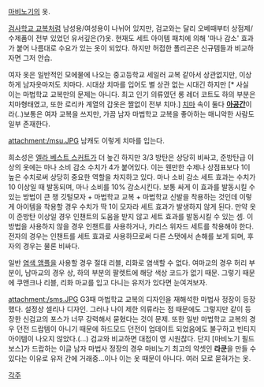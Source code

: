[[마비노기]]의 옷.

[[검사학교 교복]]처럼 남성용/여성용이 나뉘어 있지만, 검교와는 달리 오베때부터 상점제/수제품이 전부 있었던 유서깊은(?)옷. 현재도 세트 아이템 패치에 의해 '마나 감소' 효과가 붙어 나름대로 수요가 있는 옷이 되었다. 하지만 허접한 폴리곤은 신규템들과 비교하자면 그저 안습. 

여자 옷은 일반적인 모에물에 나오는 중고등학교 세일러 교복 같아서 상관없지만, 이상하게 남자옷마저도 치마다. 시대상 치마를 입어도 별 상관 없는 시대긴 하지만 [* 사실 이는 마법학교 교복만의 문제는 아니다. 최고 인기 의류였던 롱 레더 코트도 하의 부분은 치마형태였고, 또한 로리카 계열의 갑옷은 짤없이 전부 치마.] [[치마]] 속이 둘다 '''[[아공간]]'''이라(..)보통은 여자 교복을 쓰지만, 가끔 남자 마법학교 교복을 좋아하는 매니악한 사람도 일부 존재한다.

attachment:/msu.JPG
남캐도 이렇게 치마를 입는다. 

희소성은 [[엘라 베스트 스커트]]가 더 높긴 하지만 3/3 방탄은 상당히 비싸고, 준방탄급 이상의 옷에는 마나 소비 감소 수치가 4가 붙어있다. 이는 웬만한 수제나 상점표보다 1이 높은 수치로써 상당히 중요한 역할을 차지하고 있다. 마나 소비 감소 세트 효과는 수치가 10 이상일 때 발동되며, 마나 소비를 10% 감소시킨다. 보통 싸게 이 효과를 발동시킬 수 있는 방법이 큰 챙 깃털모자 + 마법학교 교복 + 마법학교 신발을 착용하는 것인데 이렇게 아이템을 착용할 경우 수치가 딱 1이 모자라 세트 효과가 발생하지 않게 된다. 만약 옷이 준방탄 이상일 경우 인챈트의 도움을 받지 않고 세트 효과를 발동시킬 수 있는 셈. 이 방법을 사용하지 않을 경우 인챈트를 사용하거나, 카리스 위자드 세트를 착용해야 한다. 전자의 경우는 인챈트를 세트 효과로 사용하므로써 다른 스탯에서 손해를 보게 되며, 후자의 경우는 물론 비싸다.

일반 [[염색 앰플]]을 사용할 경우 절대 리블, 리화로 염색할 수 없다. 여마교의 경우 허리 부분이, 남마교의 경우 상, 하의 부분의 팔렛트에 해당 색상 코드가 없기 때문. 그렇기 때문에 쿠앤크나 리블, 리화 마교를 입고 다니는 유저가 있다면 눈여겨보자.

attachment:/sms.JPG
G3때 마법학교 교복의 디자인을 재해석한 마법사 정장이 등장했다. 설정상 셀리나 디자인. 그러나 나이 제한 의류라는 점 때문에도 그렇지만 같이 등장한 신검교의 포스가 너무 강력해서 묻혔다는 것이 문제. 또한 일반 마법학교 교복의 경우 던전 드랍템이 아니기 때문에 하드모드 던전이 업데이트 되었음에도 불구하고 빈티지 아이템이 나오지 않았다.(…) 검교와 비교하면 대접이 영 시원찮다. 단지 [마비노기 필드 보스]가 드랍하는 이글 남자 마법사 정장의 경우 마비노기 최고의 약셋인 '''라쿤'''을 만들 수 있다는 이유로 유저 간에 거래중...이나 이는 옷 때문이 아니다. 여러 모로 묻혀가는 옷.

[[각주]]
